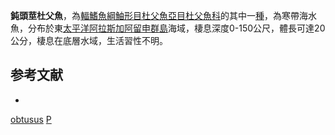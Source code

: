 {{Speciesbox
| taxon = Phallocottus obtusus 
| binomial_authority = [[Schultz|Schultz]], 1938
| status = NE
| status_system = IUCN3.1
}}
'''鈍頭莖杜父魚'''，為[[輻鰭魚綱|輻鰭魚綱]][[鮋形目|鮋形目]][[杜父魚亞目|杜父魚亞目]][[杜父魚科|杜父魚科]]的其中一[[種|種]]，為寒帶海水魚，分布於東[[太平洋|太平洋]][[阿拉斯加|阿拉斯加]][[阿留申群島|阿留申群島]]海域，棲息深度0-150公尺，體長可達20公分，棲息在底層水域，生活習性不明。

==参考文献==
*{{FishBase_species|genus=Phallocottus|species=obtusus|year=2014|month=5}}

{{鮋形目小作品}}
{{Taxonbar}}
[[Category:莖杜父魚屬|obtusus]]
[[Category:1938年描述的魚類|P]]